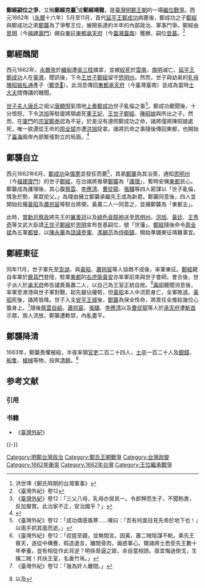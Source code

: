 {{NoteTA
|G1=地名
|1=zh-cn:台;zh-tw:臺
|2=zh-cn:范;zh-tw:範
}}

'''鄭經嗣位之爭'''，又稱'''鄭經克臺'''<ref>洪世埲《鄭氏時期的台灣軍事》</ref>或'''鄭經靖難'''，是[[臺灣|臺灣]][[明鄭王朝|明鄭王朝]]的一場[[繼位戰爭|繼位戰爭]]。西元1662年（[[永曆_(南明)|永曆]]十六年）5月至11月，首代[[延平王|延平王]][[鄭成功|鄭成功]]病薨後，鄭成功之子[[鄭經|鄭經]]與鄭成功之弟[[鄭襲_(明鄭)|鄭襲]]為了爭奪王位，展開長達約半年的內部政治、軍事鬥爭。鄭經由[[思明|思明]]（今[[福建|福建]][[廈門|廈門]]）親自[[東征|東征]][[承天府|東都承天府]]（今[[臺灣|臺灣]][[臺南|臺南]]）獲勝，嗣位[[登基|登基]]。<ref>《臺灣外紀》卷12</ref>
{{Taiwanese
| tablewidth = 350
| image      = 
| width      = 
| hanji      = 鄭經靖難
| tsuin      = ㄓㄥˋ　ㄐㄧㄥ　ㄐㄧㄥˋ　ㄋㄢˋ
| holo       = Tēnn King Tsīng-Lān
| haka       = Cang<sup>55</sup>-gin<sup>24</sup> Qin<sup>55</sup>-nan<sup>55</sup>
| nederlands = 
| spainish   = 
| kana       = 
| english    = 
| portugues  = 
}}

== 鄭經醜聞 ==
西元1662年，[[永曆帝|永曆帝]]於[[緬甸|緬甸]]遭[[吳三桂|吳三桂]]擒拿，並被[[絞刑|絞死]]於[[雲南|雲南]]，[[南明|南明]]滅亡。[[延平王|延平王]][[鄭成功|鄭成功]]人在[[臺灣|臺灣]]，聞訊後，下令[[世子|王世子]][[鄭經|鄭經]]留守[[思明州|思明州]]。然而，世子與幼弟的[[乳母|乳母]][[陳昭娘|陳昭娘]][[私通|私通]]產子（[[鄭克𡒉|鄭克𡒉]]）。此消息傳回[[東都明京|東都承天府]]（今臺灣臺南）並成為當時[[士大夫|士大夫]]間傳講的醜聞。

[[世子嬪|世子夫人]][[唐王妃_(東寧)|唐氏]]之祖父[[唐顯悅|唐顯悅]]氣憤地[[奏折|上奏]][[鄭成功|鄭成功]]世子亂倫之事<ref>《[[臺灣外紀|臺灣外紀]]》卷12：「三父八母，乳母亦居其一。令郎狎而生子，不聞飭責，反加齎賞。此治家不正，安治國乎？」</ref>。鄭成功聽聞後，十分憤怒，下令[[洪旭|洪旭]]等駐廈將領處死[[董王妃_(東寧)|董王妃]]、[[世子|王世子]][[鄭經|鄭經]]、[[陳昭娘|陳昭娘]]與所出之子。然而，在[[廈門|廈門]]的[[宗室|宗室]][[鄭泰_(明鄭)|鄭泰]]認為不妥，於是沒有遵照鄭成功之命，諸將僅將陳昭娘處死，唯一欲遵從王命的[[周全斌|周全斌]]亦遭[[洪旭|洪旭]]捉拿。諸將抗命之事隨後傳回東都，也開始了[[臺海|臺海]]兩岸內部緊張對立的局面。<ref>{{wikisource-inline|清史稿/卷224#鄭成功|《清史稿》卷224}}</ref>

== 鄭襲自立 ==
西元1662年6月，[[鄭成功|鄭成功]]染[[傷寒|傷寒]]並發狂而薨<ref>《臺灣外紀》卷12：「成功偶感風寒……嘆曰：『吾有何面目見先帝於地下也！』以兩手抓其面而逝。」</ref>，其弟[[鄭襲_(明鄭)|鄭襲]]為其治喪，通知[[思明州|思明州]]（今[[福建|福建]][[廈門|廈門]]）的世子[[鄭經|鄭經]]，在台諸將推舉[[鄭襲_(明鄭)|鄭襲]]為「[[代理|護理]]」，暫時安撫[[東都|東都]]民心。鄭襲成為護理後，其心腹[[蔡雲|蔡雲]]、[[李應清|李應清]]、[[曹從龍|曹從龍]]、[[張驥|張驥]]等四人密謀以「世子亂倫，情急於勢，黨眾拒父。」為理由擁立鄭襲承繼先王成為新君。鄭襲同意後，四人並開始拉攏[[黃昭|黃昭]]及[[蕭拱宸|蕭拱宸]]等駐台將領，黃蕭二人一同意之，並擁鄭襲為「東都主」。

此時，[[賞勳司|賞勳司]][[蔡政|蔡政]]將先王的[[翼善冠|翼善冠]]以及[[紅色|緋色]][[袞龍袍|袞龍袍]]送至[[思明州|思明州]]。[[洪旭|洪旭]]、[[黃廷|黃廷]]、[[王秀奇|王秀奇]]等文武大臣請[[王世子|王世子]][[鄭經|鄭經]]於[[思明|思明]]宣布登基嗣位，號「世藩」。[[鄭經|鄭經]]隨後命令[[周全斌|周全斌]]為五軍[[都督|都督]]，以[[陳永華|陳永華]]為[[諮議參軍|諮議參軍]]、[[馮錫范|馮錫范]]為[[侍衛鎮|侍衛鎮]]，開始準備東征靖難事宜。

== 鄭經東征 ==
同年11月，世子軍先至[[澎湖|澎湖]]，與[[黃昭|黃昭]]、[[蕭拱宸|蕭拱宸]]等人協商不成後，率軍東征。[[鄭經|鄭經]]親自率軍於[[鹿耳門|鹿耳門]]登陸，駐軍[[承天府|東都]]的[[右虎衛|右虎衛]][[黃安|黃安]]亦率軍前來與世子會師。會合後，世子派人於[[承天府|承天府]]佈告譴責黃蕭二人，以自己為王室正統自居。<ref>《臺灣外紀》卷12：「叔姪至親，並無間言。因黃、蕭二賊陰謀不軌，乘先王賓天，遂從中構釁，假造遺言，離間骨肉，煽惑軍心。爾諸將士悉受先王數十年拳養，豈有相從作此背逆？明係脅逼之故，余自當相諒。亟宜悔過倒戈，生擒二賊！共扶王室，名垂竹帛。」</ref>[[黃昭|黃昭]]聽聞消息後，率軍至潦港與世子軍對戰，起先雖佔優勢，但[[黃昭|黃昭]]本人中流箭身亡，全軍敗退。[[黃昭|黃昭]]死後，諸將皆降。世子入主[[安平古堡|安平王城]]後，[[鄭襲_(明鄭)|鄭襲]]為保全性命，將責任全推給幾位心腹身上。<ref>《臺灣外紀》卷12：「幾為奸人離間。」</ref>隨後[[蔡雲|蔡雲]][[自縊|自縊]]，[[蕭拱宸|蕭拱宸]]、[[張驥|張驥]]、[[李應清|李應清]]以及[[曹從龍|曹從龍]]等人於[[承天府|承天府]]遭[[斬首|斬首]]示眾，族人流放。鄭襲遭軟禁，內亂盡平。

== 鄭襲降清 ==
1663年，鄭襲畏懼被殺，半夜率領[[官吏|官吏]]二百二十四人，[[士兵|士卒]]一百二十人及[[銀錢|銀錢]]、[[船隻|船隻]]、[[槍械|槍械]]等物，投奔[[清朝|清朝]]。<ref>{{cite book|author=臺灣銀行經濟研究室編輯|title=《鄭氏關係文書》|url=https://books.google.com/books?id=LwcHuAAACAAJ|year=1995年|publisher=台灣省文献委员会|isbn=978-957-00-5796-6|pages=1-8頁}} 以及{{cite book|author=鄭維中|title=《製作福爾摩沙: 追尋西洋古書中的台灣身影》| url=https://books.google.com/books?id=p4rTAAAAMAAJ|year=2006年| publisher=如果出版社| isbn=978-986-82416-2-6|page=202頁}}</ref>

== 参考文献 ==
=== 引用 ===
{{Reflist}}

=== 书籍 ===
*《[[臺灣外紀|臺灣外紀]]》

{{-}}
{{東寧王朝}}
{{明朝歷史事件}}
{{台灣戰爭史}}

[[Category:明鄭台灣政治|Category:明鄭台灣政治]]
[[Category:鄭氏王朝戰爭|Category:鄭氏王朝戰爭]]
[[Category:台灣政變|Category:台灣政變]]
[[Category:1662年衝突|Category:1662年衝突]]
[[Category:1662年台灣|Category:1662年台灣]]
[[Category:王位繼承戰爭|Category:王位繼承戰爭]]